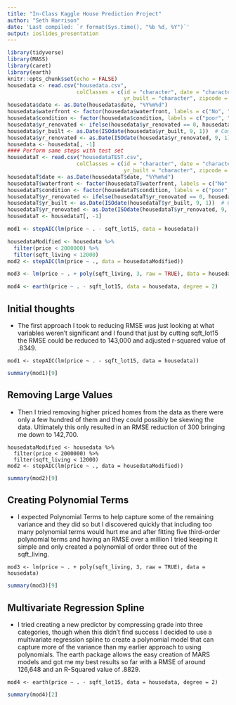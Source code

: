 ```yaml
---
title: "In-Class Kaggle House Prediction Project"
author: "Seth Harrison"
date: 'Last compiled: `r format(Sys.time(), "%b %d, %Y")`'
output: ioslides_presentation
---
```


```r
library(tidyverse)
library(MASS)
library(caret)
library(earth)
knitr::opts_chunk$set(echo = FALSE)
housedata <- read.csv("housedata.csv", 
                      colClasses = c(id = "character", date = "character", 
                                     yr_built = "character", zipcode = "factor", grade = "factor"))
housedata$date <- as.Date(housedata$date, "%Y%m%d")
housedata$waterfront <- factor(housedata$waterfront, labels = c("No", "Yes"))
housedata$condition <- factor(housedata$condition, labels = c("poor", "fair", "average", "good", "very good"))
housedata$yr_renovated <- ifelse(housedata$yr_renovated == 0, housedata$yr_built, housedata$yr_renovated)
housedata$yr_built <- as.Date(ISOdate(housedata$yr_built, 9, 1))  # Complete Year, Sept 1
housedata$yr_renovated <- as.Date(ISOdate(housedata$yr_renovated, 9, 1))  # Last renovated Year, Sept 1
housedata <- housedata[, -1]
#### Perform same steps with test set
housedataT <- read.csv("housedataTEST.csv", 
                      colClasses = c(id = "character", date = "character", 
                                     yr_built = "character", zipcode = "factor", grade = "factor"))
housedataT$date <- as.Date(housedataT$date, "%Y%m%d")
housedataT$waterfront <- factor(housedataT$waterfront, labels = c("No", "Yes"))
housedataT$condition <- factor(housedataT$condition, labels = c("poor", "fair", "average", "good", "very good"))
housedataT$yr_renovated <- ifelse(housedataT$yr_renovated == 0, housedataT$yr_built, housedataT$yr_renovated)
housedataT$yr_built <- as.Date(ISOdate(housedataT$yr_built, 9, 1))  # Complete Year, Sept 1
housedataT$yr_renovated <- as.Date(ISOdate(housedataT$yr_renovated, 9, 1))  # Last renovated Year, Sept 1
housedataT <- housedataT[, -1]

mod1 <- stepAIC(lm(price ~ . - sqft_lot15, data = housedata))

housedataModified <- housedata %>%
  filter(price < 2000000) %>%
  filter(sqft_living < 12000)
mod2 <- stepAIC(lm(price ~ ., data = housedataModified))

mod3 <- lm(price ~ . + poly(sqft_living, 3, raw = TRUE), data = housedata)

mod4 <- earth(price ~ . - sqft_lot15, data = housedata, degree = 2)

```

## Initial thoughts

* The first approach I took to reducing RMSE was just looking at what variables weren't significant and I found that just by cutting sqft_lot15 the RMSE could be reduced to 143,000 and adjusted r-squared value of .8349.

```
mod1 <- stepAIC(lm(price ~ . - sqft_lot15, data = housedata))
```

```r
summary(mod1)[9]
```


## Removing Large Values

* Then I tried removing higher priced homes from the data as there were only a few hundred of them and they could possibly be skewing the data. Ultimately this only resulted in an RMSE reduction of 300 bringing me down to 142,700.

```
housedataModified <- housedata %>%
  filter(price < 2000000) %>%
  filter(sqft_living < 12000)
mod2 <- stepAIC(lm(price ~ ., data = housedataModified))
```

```r
summary(mod2)[9]
```

## Creating Polynomial Terms

* I expected Polynomial Terms to help capture some of the remaining variance and they did so but I discovered quickly that including too many polynomial terms would hurt me and after fitting five third-order polynomial terms and having an RMSE over a million I tried keeping it simple and only created a polynomial of order three out of the sqft_living.

```
mod3 <- lm(price ~ . + poly(sqft_living, 3, raw = TRUE), data = housedata)
```

```r
summary(mod3)[9]
```

## Multivariate Regression Spline

* I tried creating a new predictor by compressing grade into three categories, though when this didn't find success I decided to use a multivariate regression spline to create a polynomial model that can capture more of the variance than my earlier approach to using polynomials. The earth package allows the easy creation of MARS models and got me my best results so far with a RMSE of around 126,648 and an R-Squared value of .8829.

```
mod4 <- earth(price ~ . - sqft_lot15, data = housedata, degree = 2)
```

```r
summary(mod4)[2]
```

